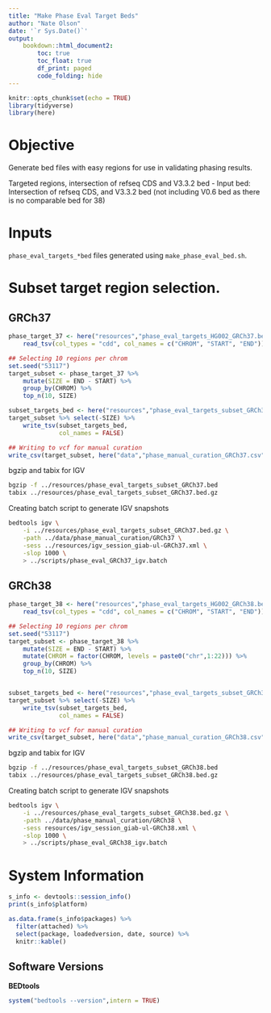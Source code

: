 ```yaml
---
title: "Make Phase Eval Target Beds"
author: "Nate Olson"
date: '`r Sys.Date()`'
output: 
    bookdown::html_document2:
        toc: true
        toc_float: true
        df_print: paged
        code_folding: hide
---
```


```r
knitr::opts_chunk$set(echo = TRUE)
library(tidyverse)
library(here)
```


# Objective
Generate bed files with easy regions for use in validating phasing results. 


Targeted regions, intersection of refseq CDS and V3.3.2 bed
- Input bed: Intersection of refseq CDS, and V3.3.2 bed (not including V0.6 bed as there is no comparable bed for 38)

# Inputs
`phase_eval_targets_*bed` files generated using `make_phase_eval_bed.sh`. 

# Subset target region selection. 

## GRCh37
```r
phase_target_37 <- here("resources","phase_eval_targets_HG002_GRCh37.bed") %>% 
    read_tsv(col_types = "cdd", col_names = c("CHROM", "START", "END"))

## Selecting 10 regions per chrom
set.seed("53117")
target_subset <- phase_target_37 %>% 
    mutate(SIZE = END - START) %>% 
    group_by(CHROM) %>% 
    top_n(10, SIZE)

subset_targets_bed <- here("resources","phase_eval_targets_subset_GRCh37.bed")
target_subset %>% select(-SIZE) %>% 
    write_tsv(subset_targets_bed, 
              col_names = FALSE)

## Writing to vcf for manual curation
write_csv(target_subset, here("data","phase_manual_curation_GRCh37.csv"))
```

bgzip and tabix for IGV
```bash
bgzip -f ../resources/phase_eval_targets_subset_GRCh37.bed
tabix ../resources/phase_eval_targets_subset_GRCh37.bed.gz
```

Creating batch script to generate IGV snapshots
```bash
bedtools igv \
    -i ../resources/phase_eval_targets_subset_GRCh37.bed.gz \
    -path ../data/phase_manual_curation/GRCh37 \
    -sess ../resources/igv_session_giab-ul-GRCh37.xml \
    -slop 1000 \
    > ../scripts/phase_eval_GRCh37_igv.batch
```

## GRCh38
```r
phase_target_38 <- here("resources","phase_eval_targets_HG002_GRCh38.bed") %>% 
    read_tsv(col_types = "cdd", col_names = c("CHROM", "START", "END"))

## Selecting 10 regions per chrom
set.seed("53117")
target_subset <- phase_target_38 %>% 
    mutate(SIZE = END - START) %>% 
    mutate(CHROM = factor(CHROM, levels = paste0("chr",1:22))) %>% 
    group_by(CHROM) %>% 
    top_n(10, SIZE) 


subset_targets_bed <- here("resources","phase_eval_targets_subset_GRCh38.bed")
target_subset %>% select(-SIZE) %>% 
    write_tsv(subset_targets_bed, 
              col_names = FALSE)

## Writing to vcf for manual curation
write_csv(target_subset, here("data","phase_manual_curation_GRCh38.csv"))
```

bgzip and tabix for IGV
```bash
bgzip -f ../resources/phase_eval_targets_subset_GRCh38.bed
tabix ../resources/phase_eval_targets_subset_GRCh38.bed.gz
```

Creating batch script to generate IGV snapshots
```bash
bedtools igv \
    -i ../resources/phase_eval_targets_subset_GRCh38.bed.gz \
    -path ../data/phase_manual_curation/GRCh38 \
    -sess resources/igv_session_giab-ul-GRCh38.xml \
    -slop 1000 \
    > ../scripts/phase_eval_GRCh38_igv.batch
```


# System Information

```r
s_info <- devtools::session_info()
print(s_info$platform)
```
```r
as.data.frame(s_info$packages) %>% 
  filter(attached) %>% 
  select(package, loadedversion, date, source) %>% 
  knitr::kable()
```

## Software Versions
__BEDtools__
```r
system("bedtools --version",intern = TRUE)
```
